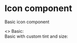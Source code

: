 
<Meta title="Core/Icon" component={Icon} />

# Icon component

Basic icon component

<Preview>
  <Story name="Examples">
    <>
      Basic:
      <div style={{ padding: '1em' }}>
        <Icon iconName="arrow-down" />
        <Icon iconName="arrow-left" />
        <Icon iconName="arrow-right" />
        <Icon iconName="arrow-up" />
      </div>
      Basic with custom tint and size:
      <div style={{ padding: '1em' }}>
        <Icon iconName="arrow-down" iconColor="#990F3D" width={50} height={50} />
        <Icon iconName="arrow-left" iconColor="#0F5499" width={50} height={50} />
        <Icon iconName="arrow-right" iconColor="#0D7680" width={50} height={50} />
        <Icon iconName="arrow-up" iconColor="#593380" width={50} height={50} />
      </div>
    </>
  </Story>
</Preview>
